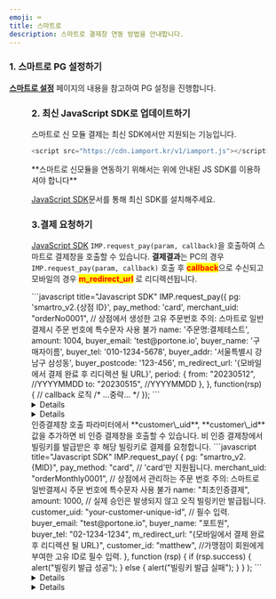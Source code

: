 ```yaml
---
emoji: ⌨
title: 스마트로
description: 스마트로 결제창 연동 방법을 안내합니다.
---
```




### 1. 스마트로 PG 설정하기

[**스마트로 설정**](../../../ready/2-pg/payment-gateway/smartro-v2) 페이지의 내용을 참고하여 PG 설정을 진행합니다.

<Figure src="/gitbook-assets/ko/screenshot 2022-06-03 10.04.02.png" />

### 2. 최신 JavaScript SDK로 업데이트하기 <a href="#2." id="2."></a>

스마트로 신 모듈 결제는 최신 SDK에서만 지원되는 기능입니다.

```javascript title="JS SDK"
<script src="https://cdn.iamport.kr/v1/iamport.js"></script>
```

<Hint style="info">
  **스마트로 신모듈을 연동하기 위해서는 위에 안내된 JS SDK를 이용하셔야 합니다**

</Hint>

[JavaScript SDK](../../../sdk/javascript-sdk/readme)문서를 통해 최신 SDK를 설치해주세요.

### 3.결제 요청하기

[JavaScript SDK](../../../sdk/javascript-sdk/readme) `IMP.request_pay(param, callback)`을 호출하여 스마트로 결제창을 호출할 수 있습니다.
**결제결과**는 PC의 경우 `IMP.request_pay(param, callback)` 호출 후 <mark style="color:red;">**callback**</mark>으로 수신되고 모바일의 경우 <mark style="color:red;">**m_redirect_url**</mark> 로 리디렉션됩니다.

<Tabs>
<Tab title="인증결제창 요청">
```javascript title="Javascript SDK"
IMP.request_pay({
  pg: 'smartro_v2.{상점 ID}',
  pay_method: 'card',
  merchant_uid: "orderNo0001", // 상점에서 생성한 고유 주문번호 주의: 스마트로 일반결제시 주문 번호에 특수문자 사용 불가
  name: '주문명:결제테스트',
  amount: 1004,
  buyer_email: 'test@portone.io',
  buyer_name: '구매자이름',
  buyer_tel: '010-1234-5678',
  buyer_addr: '서울특별시 강남구 삼성동',
  buyer_postcode: '123-456',
  m_redirect_url: '{모바일에서 결제 완료 후 리디렉션 될 URL}',
  period: {
    from: "20230512", //YYYYMMDD
    to: "20230515", //YYYYMMDD
  },
}, function(rsp) { // callback 로직
  /* ...중략... */
});
```

<Details>
<p slot="summary"><strong>주요 파라미터 설명</strong></p>

**`pg` \***<mark style="color:green;">**string**</mark>

**PG사 구분코드**

`smartro_v2` 로 지정하면 됩니다.

**`pay_method`** <mark style="color:red;">**\***</mark> <mark style="color:green;">**string**</mark>

**결제수단 구분코드**

- card (신용카드)
- trans (실시간 계좌이체)
- vbank(가상계좌)
- phone (휴대폰소액결제)
- lpay (LPAY)
- kakaopay (카카오페이)
- naverpay (네이버페이)
- payco (페이코)
- pinpay (핀페이)

**`merchant_uid`** <mark style="color:red;">**\***</mark> <mark style="color:green;">**string**</mark>

**주문번호**

매번 고유하게 채번되어야 합니다.
주의: 스마트로 일반결제시 주문 번호에 특수문자 사용 불가

**`amount`** <mark style="color:red;">**\***</mark> <mark style="color:purple;">**`integer`**</mark>

**결제금액**

<mark style="color:green;">**string**</mark> 이 아닌점에 유의하세요

소수점 두번째 자리까지 허용합니다.

**`buyer_tel`** <mark style="color:red;">**\***</mark> <mark style="color:green;">**string**</mark>

**구매자 전화번호**

주의: 스마트로 일반 결제시 필수 입력

**`vbank_due`** <mark style="color:red;">**\***</mark> <mark style="color:green;">**string**</mark>

**가상계좌 입금기한 (YYYY-MM-DD)**

스마트로의 경우 필수 입력이며 날짜는 무조건 23:59:59로 설정 됨

**`escrow`** <mark style="color:red;">**\***</mark> <mark style="color:green;">**boolean**</mark>

**에스크로 결제 여부**

**`period`** <mark style="color:red;">**\***</mark> <mark style="color:green;">**array**</mark>

**서비스 제공 기간**

날짜만 입력이 가능하며(시간은 무시) 시작 날짜와 종료 날짜를 모두 입력해야 합니다.

**`from`** <mark style="color:orange;">**`: YYYYMMDD`**</mark>

**`to`** <mark style="color:orange;">**`: YYYYMMDD`**</mark>
</Details>

<Details>
<p slot="summary"><strong>결제 가능 결제수단</strong></p>
- card + 에스크로, 다이렉트
- vbank + 에스크로
- trans + 에스크로
- phone
- lpay
- naverpay
- kakaopay
- pinpay
- payco
</Details>

</Tab>

<Tab  title = '비인증 결제창 요청'>
  인증결제창 호출 파라미터에서 **customer\_uid**, **customer\_id**값을 추가하면 비 인증 결제창을 호출할 수 있습니다. 비 인증 결제창에서 빌링키를 발급받은 후 해당 빌링키로 결제를 요청합니다.
  ```javascript title="Javascript SDK"
  IMP.request_pay(
  {
    pg: "smartro_v2.{MID}",
    pay_method: "card", // 'card'만 지원됩니다.
    merchant_uid: "orderMonthly0001", // 상점에서 관리하는 주문 번호 주의: 스마트로 일반결제시 주문 번호에 특수문자 사용 불가
    name: "최초인증결제",
    amount: 1000, // 실제 승인은 발생되지 않고 오직 빌링키만 발급됩니다.
    customer_uid: "your-customer-unique-id", // 필수 입력.
    buyer_email: "test@portone.io",
    buyer_name: "포트원",
    buyer_tel: "02-1234-1234",
    m_redirect_url: "{모바일에서 결제 완료 후 리디렉션 될 URL}",
    customer_id: "matthew", //가맹점이 회원에게 부여한 고유 ID로 필수 입력.
  }, function (rsp) {
    if (rsp.success) {
      alert("빌링키 발급 성공");
    } else {
      alert("빌링키 발급 실패");
    }
}
  );
  ```

<Details>
<p slot="summary"><strong>주요 파라미터 설명</strong></p>

**`pg` \***<mark style="color:green;">**string**</mark>

**PG사 구분코드**

`smartro_v2` 로 지정하면 됩니다.

**`pay_method`** <mark style="color:red;">**\***</mark> <mark style="color:green;">**string**</mark>

**결제수단 구분코드**

- card (신용카드)

**`merchant_uid`** <mark style="color:red;">**\***</mark> <mark style="color:green;">**string**</mark>

**주문번호**

매번 고유하게 채번되어야 합니다.

  주의: 스마트로 일반결제시 주문 번호에 특수문자 사용 불가

**`customer_uid`** <mark style="color:red;">**\***</mark> <mark style="color:green;">**string**</mark>

**`빌링키 발급을 위한 결제 수단을 특정하는 고유 번호`**

빌링키 발급시 필수 입력

**`customer_id`** <mark style="color:red;">**\***</mark> <mark style="color:green;">**string**</mark>

**`구매자 식별자`**

주의: 스마트로 빌링키 발급시 필수 입력으로 입력 길이는 **20자**로 제한됩니다.

**`m_redirect_url`** <mark style="color:red;">**\***</mark> <mark style="color:green;">**string**</mark>

**`리다이렉트 URL`**

리디렉션 방식으로 진행할 경우, 트랜잭션 종료 이후 302 리디렉션 될 가맹점 URL

스마트로의 경우 모바일 환경에서 **리디렉션 방식으로 빌링키 발급창이 렌더링 되기 때문에 필수입력입니다.**

</Details>


</Tab>

</Tabs>

<Details>
<p slot="summary"><strong>가능한 결제 환경</strong></p>
- PC (iframe)
-  모바일 (리디렉션)
</Details>
